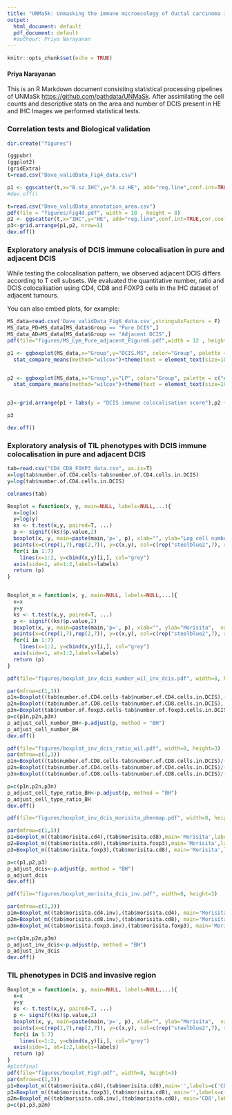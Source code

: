 ---
title: "UNMaSk: Unmasking the immune microecology of ductal carcinoma in situ with deep learning"
output:
  html_document: default
  pdf_document: default
  #authour: Priya Narayanan
---

```{r setup, include=FALSE}
knitr::opts_chunk$set(echo = TRUE)
```

#### Priya Narayanan

This is an R Markdown document consisting statistical processing pipelines of UNMaSk <https://github.com/pathdata/UNMaSk>.
After assimilating the cell counts and descriptive stats on the area and number of DCIS present in HE and IHC Images we performed statistical tests.

### Correlation tests and Biological validation

```{r create}
dir.create("figures")
```

```{r dataset}
(ggpubr)
(ggplot2)
(gridExtra)
t=read.csv("Dave_validData_Fig4_data.csv")

p1 <- ggscatter(t,x="B.sz.IHC",y="A.sz.HE", add="reg.line",conf.int=TRUE,cor.coef = TRUE,cor.method = "spearman",xlab="Biological DCIS estimation",ylab="Automated DCIS estimation")
#dev.off()

t=read.csv("Dave_validData_annotation_area.csv")
pdf(file = "figures/Fig4d.pdf", width = 18 , height = 8)
p2 <- ggscatter(t,x="IHC",y="HE", add="reg.line",conf.int=TRUE,cor.coef = TRUE, cor.method = "pearson",xlab="Biological DCIS estimation",ylab="Automated DCIS estimation")
p3<-grid.arrange(p1,p2, nrow=1)
dev.off()
```

### Exploratory analysis of DCIS immune colocalisation in pure and adjacent DCIS
While testing the colocalisation pattern, we observed adjacent DCIS differs according to T cell subsets.
We evaluated the quantitative number, ratio and DCIS colocalisation using CD4, CD8 and FOXP3 cells in the IHC dataset of adjacent tumours.

You can also embed plots, for example:



```{r comparison}


MS_data=read.csv('Dave_validData_Fig6_data.csv',stringsAsFactors = F)
MS_data_PD=MS_data[MS_data$Group == "Pure DCIS",]
MS_data_AD=MS_data[MS_data$Group == "Adjacent DCIS",]
pdf(file="figures/MS_Lym_Pure_adjacent_Figure6.pdf",width = 12 , height = 8)

p1 <- ggboxplot(MS_data,x="Group",y="DCIS.MS", color="Group", palette = c("#0000FF", "#FC4E07"), line.color="gray", line.size=1.0, add="jitter")+scale_y_continuous(limits=c(0,1))+
  stat_compare_means(method="wilcox")+theme(text = element_text(size=18))


p2 <- ggboxplot(MS_data,x="Group",y="LP", color="Group", palette = c("#0000FF", "#FC4E07"), line.color="gray", line.size=1.0, add="jitter")+scale_y_continuous(limits=c(0,1))+
  stat_compare_means(method="wilcox")+theme(text = element_text(size=18))


p3<-grid.arrange(p1 + labs(y = "DCIS immune colocalisation score"),p2 + labs(y = "Lymphocyte percentage"), nrow=1)

p3

dev.off()

```

### Exploratory analysis of TIL phenotypes with DCIS immune colocalisation in pure and adjacent DCIS

```{r boxplot}
tab=read.csv("CD4_CD8_FOXP3_data.csv", as.is=T)
x=log(tab$number.of.CD4.cells-tab$number.of.CD4.cells.in.DCIS)
y=log(tab$number.of.CD4.cells.in.DCIS)

colnames(tab)

Boxplot = function(x, y, main=NULL, labels=NULL,...){
  x=log(x)
  y=log(y)
  ks <- t.test(x,y, paired=T, ...)
  p <- signif((ks)$p.value,2)
  boxplot(x, y, main=paste(main,'p=', p), xlab="", ylab="Log cell number", varwidth=TRUE, border=c("steelblue2", "yellow2"),...)
  points(x=c(rep(1,7),rep(2,7)), y=c(x,y), col=c(rep("steelblue2",7), rep("yellow2", 7)), pch=19)
  for(i in 1:7)
    lines(x=1:2, y=cbind(x,y)[i,], col="grey")
  axis(side=1, at=1:2,labels=labels)
  return (p)
}


Boxplot_m = function(x, y, main=NULL, labels=NULL,...){
  x=x
  y=y
  ks <- t.test(x,y, paired=T, ...)
  p <- signif((ks)$p.value,2)
  boxplot(x, y, main=paste(main,'p=', p), xlab="", ylab="Morisita",  varwidth=TRUE, border=c("steelblue2", "yellow2"),...)
  points(x=c(rep(1,7),rep(2,7)), y=c(x,y), col=c(rep("steelblue2",7), rep("yellow2", 7)), pch=19)
  for(i in 1:7)
    lines(x=1:2, y=cbind(x,y)[i,], col="grey")
  axis(side=1, at=1:2,labels=labels)
  return (p)
}

pdf(file="figures/boxplot_inv_dcis_number_wil_inv_dcis.pdf", width=8, height=3)

par(mfrow=c(1,3))
p1n=Boxplot((tab$number.of.CD4.cells-tab$number.of.CD4.cells.in.DCIS),(tab$number.of.CD4.cells.in.DCIS), main='CD4', labels=c("Invasive", "DCIS"))
p2n=Boxplot((tab$number.of.CD8.cells-tab$number.of.CD8.cells.in.DCIS), tab$number.of.CD8.cells.in.DCIS, main='CD8', labels=c("Invasive", "DCIS"))
p3n=Boxplot(tab$number.of.foxp3.cells-tab$number.of.foxp3.cells.in.DCIS, tab$number.of.foxp3.cells.in.DCIS, main='Foxp3', labels=c("Invasive", "DCIS"))
p=c(p1n,p2n,p3n)
p_adjust_cell_number_BH<-p.adjust(p, method = "BH")
p_adjust_cell_number_BH
dev.off()

pdf(file="figures/boxplot_inv_dcis_ratio_wil.pdf", width=8, height=3)
par(mfrow=c(1,3))
p1n=Boxplot((tab$number.of.CD8.cells-tab$number.of.CD8.cells.in.DCIS)/(tab$number.of.foxp3.cells-tab$number.of.foxp3.cells.in.DCIS), tab$number.of.CD8.cells.in.DCIS/tab$number.of.foxp3.cells.in.DCIS, main='CD8/FOXP3', labels=c("Invasive", "DCIS"))
p2n=Boxplot((tab$number.of.CD4.cells-tab$number.of.CD4.cells.in.DCIS)/(tab$number.of.foxp3.cells-tab$number.of.foxp3.cells.in.DCIS), tab$number.of.CD4.cells.in.DCIS/tab$number.of.foxp3.cells.in.DCIS, main='CD4/FOXP3', labels=c("Invasive", "DCIS"))
p3n=Boxplot((tab$number.of.CD8.cells-tab$number.of.CD8.cells.in.DCIS)/(tab$number.of.CD4.cells-tab$number.of.CD4.cells.in.DCIS), tab$number.of.CD8.cells.in.DCIS/tab$number.of.CD4.cells.in.DCIS, main='CD8/CD4', labels=c("Invasive", "DCIS"))

p=c(p1n,p2n,p3n)
p_adjust_cell_type_ratio_BH<-p.adjust(p, method = "BH")
p_adjust_cell_type_ratio_BH
dev.off()

pdf(file="figures/boxplot_inv_dcis_morisita_phenmap.pdf", width=8, height=3)

par(mfrow=c(1,3))
p1=Boxplot_m((tab$morisita.cd4),(tab$morisita.cd8),main='Morisita',labels=c('CD4','CD8'))
p2=Boxplot_m((tab$morisita.cd4),(tab$morisita.foxp3),main='Morisita',labels=c('CD4','Foxp3'))
p3=Boxplot_m((tab$morisita.foxp3),(tab$morisita.cd8), main='Morisita',labels=c('Foxp3','CD8'))

p=c(p1,p2,p3)
p_adjust_dcis<-p.adjust(p, method = "BH")
p_adjust_dcis
dev.off()

pdf(file="figures/boxplot_morisita_dcis_inv.pdf", width=8, height=3)

par(mfrow=c(1,3))
p1m=Boxplot_m((tab$morisita.cd4.inv),(tab$morisita.cd4), main='Morisita CD4',labels=c("Invasive", "DCIS"))
p2m=Boxplot_m((tab$morisita.cd8.inv),(tab$morisita.cd8), main='Morisita CD8',labels=c("Invasive", "DCIS"))
p3m=Boxplot_m((tab$morisita.foxp3.inv),(tab$morisita.foxp3), main='Morisita FoxP3',labels=c("Invasive", "DCIS"))

p=c(p1m,p2m,p3m)
p_adjust_inv_dcis<-p.adjust(p, method = "BH")
p_adjust_inv_dcis
dev.off()
```


### TIL phenotypes in DCIS and invasive region


```{r boxplot1}
Boxplot_m = function(x, y, main=NULL, labels=NULL,...){
  x=x
  y=y
  ks <- t.test(x,y, paired=T, ...)
  p <- signif((ks)$p.value,2)
  boxplot(x, y, main=paste(main,'p=', p), xlab="", ylab="Morisita",  varwidth=TRUE, border=c("steelblue2", "yellow2"),...)
  points(x=c(rep(1,7),rep(2,7)), y=c(x,y), col=c(rep("steelblue2",7), rep("yellow2", 7)), pch=19)
  for(i in 1:7)
    lines(x=1:2, y=cbind(x,y)[i,], col="grey")
  axis(side=1, at=1:2,labels=labels)
  return (p)
}
#plotfinal
pdf(file="figures/boxplot_Fig7.pdf", width=8, height=3)
par(mfrow=c(1,3))
p1=Boxplot_m((tab$morisita.cd4),(tab$morisita.cd8),main='',labels=c('CD4','CD8'))
p3=Boxplot_m((tab$morisita.foxp3),(tab$morisita.cd8), main='',labels=c('Foxp3','CD8'))
p2m=Boxplot_m((tab$morisita.cd8.inv),(tab$morisita.cd8), main='CD8',labels=c("Invasive", "DCIS"))
p=c(p1,p3,p2m)
```
